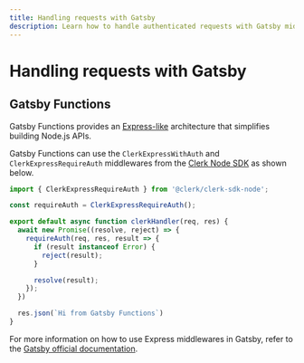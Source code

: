 ```yaml
---
title: Handling requests with Gatsby
description: Learn how to handle authenticated requests with Gatsby middleware using Clerk.
---
```


# Handling requests with Gatsby

## Gatsby Functions

Gatsby Functions provides an [Express-like](https://expressjs.com/) architecture that simplifies building Node.js APIs.

Gatsby Functions can use the `ClerkExpressWithAuth` and `ClerkExpressRequireAuth` middlewares from the [Clerk Node SDK](/docs/backend-requests/handling/nodejs) as shown below.

```js {{ filename: 'src/api/clerk.js' }}
import { ClerkExpressRequireAuth } from '@clerk/clerk-sdk-node';

const requireAuth = ClerkExpressRequireAuth();

export default async function clerkHandler(req, res) {
  await new Promise((resolve, reject) => {
    requireAuth(req, res, result => {
      if (result instanceof Error) {
        reject(result);
      }

      resolve(result);
    });
  })

  res.json(`Hi from Gatsby Functions`)
}
```

For more information on how to use Express middlewares in Gatsby, refer to the [Gatsby official documentation](https://www.gatsbyjs.com/docs/reference/functions/middleware-and-helpers/#custom-middleware).
